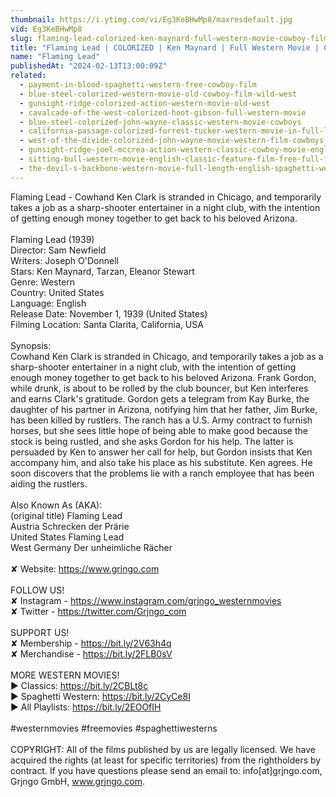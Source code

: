 ```yaml
---
thumbnail: https://i.ytimg.com/vi/Eg3KeBHwMp8/maxresdefault.jpg
vid: Eg3KeBHwMp8
slug: flaming-lead-colorized-ken-maynard-full-western-movie-cowboy-film
title: "Flaming Lead | COLORIZED | Ken Maynard | Full Western Movie | Cowboy Film"
name: "Flaming Lead"
publishedAt: "2024-02-13T13:00:09Z"
related:
  - payment-in-blood-spaghetti-western-free-cowboy-film
  - blue-steel-colorized-western-movie-old-cowboy-film-wild-west
  - gunsight-ridge-colorized-action-western-movie-old-west
  - cavalcade-of-the-west-colorized-hoot-gibson-full-western-movie
  - blue-steel-colorized-john-wayne-classic-western-movie-cowboys
  - california-passage-colorized-forrest-tucker-western-movie-in-full-length
  - west-of-the-divide-colorized-john-wayne-movie-western-film-cowboys
  - gunsight-ridge-joel-mccrea-action-western-classic-cowboy-movie-english
  - sitting-bull-western-movie-english-classic-feature-film-free-full-flick-free-western-movies
  - the-devil-s-backbone-western-movie-full-length-english-spaghetti-western-cowboyfilm-watchfree
---
```


Flaming Lead - Cowhand Ken Clark is stranded in Chicago, and temporarily takes a job as a sharp-shooter entertainer in a night club, with the intention of getting enough money together to get back to his beloved Arizona. <br />
<br />
Flaming Lead (1939)<br />
Director: Sam Newfield<br />
Writers: Joseph O'Donnell<br />
Stars: Ken Maynard, Tarzan, Eleanor Stewart<br />
Genre: Western<br />
Country: United States<br />
Language: English<br />
Release Date: November 1, 1939 (United States)<br />
Filming Location: Santa Clarita, California, USA<br />
<br />
Synopsis:<br />
Cowhand Ken Clark is stranded in Chicago, and temporarily takes a job as a sharp-shooter entertainer in a night club, with the intention of getting enough money together to get back to his beloved Arizona. Frank Gordon, while drunk, is about to be rolled by the club bouncer, but Ken interferes and earns Clark's gratitude. Gordon gets a telegram from Kay Burke, the daughter of his partner in Arizona, notifying him that her father, Jim Burke, has been killed by rustlers. The ranch has a U.S. Army contract to furnish horses, but she sees little hope of being able to make good because the stock is being rustled, and she asks Gordon for his help. The latter is persuaded by Ken to answer her call for help, but Gordon insists that Ken accompany him, and also take his place as his substitute. Ken agrees. He soon discovers that the problems lie with a ranch employee that has been aiding the rustlers.<br />
<br />
Also Known As (AKA):<br />
(original title) Flaming Lead<br />
Austria Schrecken der Prärie<br />
United States Flaming Lead<br />
West Germany Der unheimliche Rächer<br />
<br />
✘ Website: https://www.grjngo.com<br />
<br />
FOLLOW US!<br />
✘ Instagram - https://www.instagram.com/grjngo_westernmovies<br />
✘ Twitter - https://twitter.com/Grjngo_com<br />
<br />
SUPPORT US!<br />
✘ Membership - https://bit.ly/2V63h4q<br />
✘ Merchandise - https://bit.ly/2FLB0sV<br />
<br />
MORE WESTERN MOVIES! <br />
► Classics: https://bit.ly/2CBLt8c <br />
► Spaghetti Western: https://bit.ly/2CyCe8I <br />
► All Playlists: https://bit.ly/2EOOfIH <br />
<br />
#westernmovies #freemovies #spaghettiwesterns<br />
<br />
COPYRIGHT: All of the films published by us are legally licensed. We have acquired the rights (at least for specific territories) from the rightholders by contract. If you have questions please send an email to: info[at]grjngo.com, Grjngo GmbH, www.grjngo.com.